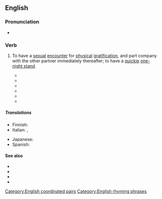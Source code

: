 ==English==

===Pronunciation===
* {{audio|en|En-au-hit it and quit it.ogg|Audio (AU)}}

===Verb===
{{head|en|verb|head=[[hit]] [[it]] and [[quit]] it}}

# {{lb|en|slang}} To have a [[sexual]] [[encounter]] for [[physical]] [[gratification]], and part company with the other partner immediately thereafter; to have a [[quickie]] [[one-night stand]].
#* {{quote-text|en|year=1999|author=Connie Rose Porter|title=Imani All Mine|page=105|passage=They just want to '''hit it and quit it'''. When this white man done had enough, you won't even know where he is.}}
#* {{quote-text|en|year=2003|author=Margaret Johnson-Hodge|title=Some Sunday|page=264|passage=You say to yourself, I'll just '''hit it and quit it'''. My girl won't know.}}
#* {{quote-text|en|year=2005|author=Letitia Anderson|title=Sins of the Past|page=13|passage=Keith is just a no good for nothing guy who likes to '''hit it and quit it'''.}}
#* {{quote-text|en|year=2005|author=Lexi Davis|title=Pretty Evil|page=365|passage=As far as the guys' '''hit-it-and-quit-it''' philosophy with women, after all they'd gone through, they'd finally changed their perspectives.}}
#* {{quote-text|en|year=2006|author=David Zinczenko|title=Men, Love & Sex: The Complete User's Guide for Women|page=127|passage=Men want to '''hit it and quit it'''. In and out. Wham bam.}}
#* {{quote-text|en|year=2006|author=Relentless Aaron|title=Extra Marital Affairs|page=173|passage="Just a quick '''hit it and quit it'''." Mason knew she was right, but there was a time for everything, even romance.}}

=====Translations=====
{{trans-top|to have a sexual encounter for physical gratification, and discard the company immediately thereafter}}
* Finnish: {{t|fi|yhden yön juttu}} {{qualifier|noun}}
* Italian: {{t|it|una botta e via|f}}, {{t+|it|sveltina|f}}
{{trans-mid}}
* Japanese: {{t|ja|やり逃げ|tr=やりにげ, yarinige|sc=Jpan}}
* Spanish: {{t|es|aquí te pillo, aquí te mato}}
{{trans-bottom}}

====See also====
* {{l|en|fuck and chuck}}
* {{l|en|smash and dash}}
* {{l|en|wham, bam, thank you ma'am}}
* {{l|en|ridden hard and put away wet}}

[[Category:English coordinated pairs]]
[[Category:English rhyming phrases]]
{{topics|en|Sex}}